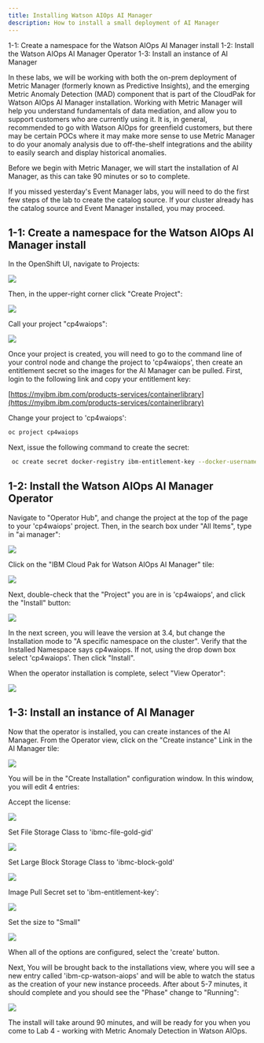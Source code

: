 ```yaml
---
title: Installing Watson AIOps AI Manager
description: How to install a small deployment of AI Manager
---
```


<AnchorLinks>
  <AnchorLink>1-1: Create a namespace for the Watson AIOps AI Manager install</AnchorLink>
  <AnchorLink>1-2: Install the Watson AIOps AI Manager Operator</AnchorLink>
  <AnchorLink>1-3: Install an instance of AI Manager</AnchorLink>
</AnchorLinks>


In these labs, we will be working with both the on-prem deployment of Metric Manager (formerly known as Predictive Insights), and the emerging Metric Anomaly Detection (MAD) component that is part of the CloudPak for Watson AIOps AI Manager installation. Working with Metric Manager will help you understand fundamentals of data mediation, and allow you to support customers who are currently using it. It is, in general, recommended to go with Watson AIOps for greenfield customers, but there may be certain POCs where it may make more sense to use Metric Manager to do your anomaly analysis due to off-the-shelf integrations and the ability to easily search and display historical anomalies.

Before we begin with Metric Manager, we will start the installation of AI Manager, as this can take 90 minutes or so to complete.

If you missed yesterday's Event Manager labs, you will need to do the first few steps of the lab to create the catalog source. If your cluster already has the catalog source and Event Manager installed, you may proceed.


## 1-1: Create a namespace for the Watson AIOps AI Manager install

 In the OpenShift UI, navigate to Projects:

 ![](images/Picture1.png)

 Then, in the upper-right corner click "Create Project":

 ![](images/Picture2.png)

 Call your project "cp4waiops":

 ![](images/Picture3.png)

Once your project is created, you will need to go to the command line of your control node and change the project to 'cp4waiops', then create an entitlement secret so the images for the AI Manager can be pulled. First, login to the following link and copy your entitlement key:

[https://myibm.ibm.com/products-services/containerlibrary](https://myibm.ibm.com/products-services/containerlibrary)

Change your project to 'cp4waiops':

```sh
oc project cp4waiops
```

Next, issue the following command to create the secret:

```sh
 oc create secret docker-registry ibm-entitlement-key --docker-username=cp --docker-password=\<your entitlement key\> --docker-server=cp.icr.io --namespace=cp4waiops
```

## 1-2: Install the Watson AIOps AI Manager Operator

 Navigate to "Operator Hub", and change the project at the top of the page to your 'cp4waiops' project. Then, in the search box under "All Items", type in "ai manager":

 ![](images/Picture4.png)

 Click on the "IBM Cloud Pak for Watson AIOps AI Manager" tile:

 ![](images/Picture5.png)

 Next, double-check that the "Project" you are in is 'cp4waiops', and click the "Install" button:

 ![](images/Picture6.png)

 In the next screen, you will leave the version at 3.4, but change the Installation mode to "A specific namespace on the cluster". Verify that the Installed Namespace says cp4waiops. If not, using the drop down box select 'cp4waiops'. Then click "Install".

 When the operator installation is complete, select "View Operator":

 ![](images/Picture7.png)


## 1-3: Install an instance of AI Manager

 Now that the operator is installed, you can create instances of the AI Manager. From the Operator view, click on the "Create instance" Link in the AI Manager tile:

 ![](images/Picture8.png)

 You will be in the "Create Installation" configuration window. In this window, you will edit 4 entries:

 Accept the license:

 ![](images/Picture9.png)


 Set File Storage Class to 'ibmc-file-gold-gid'

 ![](images/Picture10.png)


 Set Large Block Storage Class to 'ibmc-block-gold'

 ![](images/Picture11.png)


 Image Pull Secret set to 'ibm-entitlement-key':

 ![](images/Picture12.png)

Set the size to "Small"

 ![](images/Picture13.png)


 When all of the options are configured, select the 'create' button.

 Next, You will be brought back to the installations view, where you will see a new entry called 'ibm-cp-watson-aiops' and will be able to watch the status as the creation of your new instance proceeds. After about 5-7 minutes, it should complete and you should see the "Phase" change to "Running":

 ![](images/Picture14.png)

The install will take around 90 minutes, and will be ready for you when you come to Lab 4 - working with Metric Anomaly Detection in Watson AIOps.


